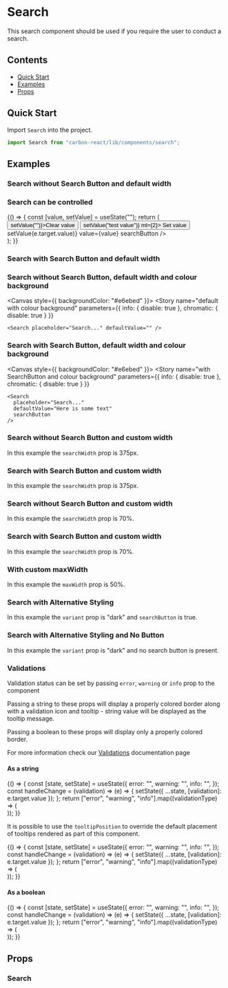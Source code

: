 
<Meta title="Search" />

# Search

This search component should be used if you require the user to conduct a search.

## Contents

- [Quick Start](#quick-start)
- [Examples](#examples)
- [Props](#props)

## Quick Start

Import `Search` into the project.

```javascript
import Search from "carbon-react/lib/components/search";
```

## Examples

### Search without Search Button and default width

<Canvas>
  <Story name="default" parameters={{ info: { disable: true } }}>
    <Search placeholder="Search..." defaultValue="" />
  </Story>
</Canvas>

### Search can be controlled

<Canvas>
  <Story name="controlled" parameters={{ info: { disable: true } }}>
    {() => {
      const [value, setValue] = useState("");
      return (
        <div>
          <Button onClick={() => setValue("")}>Clear value</Button>
          <Button onClick={() => setValue("test value")} ml={2}>
            Set value
          </Button>
          <Search
            id="test"
            name="test"
            placeholder="Search..."
            onChange={(e) => setValue(e.target.value)}
            value={value}
            searchButton
          />
        </div>
      );
    }}
  </Story>
</Canvas>

### Search with Search Button and default width

<Canvas>
  <Story name="with SearchButton" parameters={{ info: { disable: true } }}>
    <Search defaultValue="Here is some text" searchButton />
  </Story>
</Canvas>

### Search without Search Button, default width and colour background

<Canvas style={{ backgroundColor: "#e6ebed" }}>
  <Story
    name="default with colour background"
    parameters={{ info: { disable: true }, chromatic: { disable: true } }}
  >
    <Search placeholder="Search..." defaultValue="" />
  </Story>
</Canvas>

### Search with Search Button, default width and colour background

<Canvas style={{ backgroundColor: "#e6ebed" }}>
  <Story
    name="with SearchButton and colour background"
    parameters={{ info: { disable: true }, chromatic: { disable: true } }}
  >
    <Search
      placeholder="Search..."
      defaultValue="Here is some text"
      searchButton
    />
  </Story>
</Canvas>

### Search without Search Button and custom width

In this example the `searchWidth` prop is 375px.

<Canvas>
  <Story name="custom Width using px" parameters={{ info: { disable: true } }}>
    <Search placeholder="Search..." defaultValue="" searchWidth="375px" />
  </Story>
</Canvas>

### Search with Search Button and custom width

In this example the `searchWidth` prop is 375px.

<Canvas>
  <Story
    name="with SearchButton and Custom Width using px"
    parameters={{ info: { disable: true } }}
  >
    <Search defaultValue="Here is some text" searchButton searchWidth="375px" />
  </Story>
</Canvas>

### Search without Search Button and custom width

In this example the `searchWidth` prop is 70%.

<Canvas>
  <Story name="custom Width using %" parameters={{ info: { disable: true } }}>
    <Search placeholder="Search..." defaultValue="" searchWidth="70%" />
  </Story>
</Canvas>

### Search with Search Button and custom width

In this example the `searchWidth` prop is 70%.

<Canvas>
  <Story
    name="with SearchButton and Custom Width using %"
    parameters={{ info: { disable: true } }}
  >
    <Search defaultValue="Here is some text" searchButton searchWidth="70%" />
  </Story>
</Canvas>

### With custom maxWidth

In this example the `maxWidth` prop is 50%.

<Canvas>
  <Story 
    name="with custom maxWidth"
    parameters={{ info: { disable: true } }}
  >
    <Search defaultValue="Here is some text" searchButton maxWidth="50%" />
  </Story>
</Canvas>

### Search with Alternative Styling

In this example the `variant` prop is "dark" and `searchButton` is true.

<Canvas>
  <Story name="with Alt Styling" parameters={{ info: { disable: true } }}>
    <Box width="700px" height="108px">
      <div style={{ padding: "32px", backgroundColor: "#003349" }}>
        <Search
          placeholder="Search..."
          defaultValue="Here is some text"
          searchButton
          variant="dark"
        />
      </div>
    </Box>
  </Story>
</Canvas>

### Search with Alternative Styling and No Button

In this example the `variant` prop is "dark" and no search button is present.

<Canvas>
  <Story
    name="with Alt Styling and no button"
    parameters={{ info: { disable: true } }}
  >
    <Box width="700px" height="108px">
      <div style={{ padding: "32px", backgroundColor: "#003349" }}>
        <Search placeholder="Search..." defaultValue="" variant="dark" />
      </div>
    </Box>
  </Story>
</Canvas>

### Validations

Validation status can be set by passing `error`, `warning` or `info` prop to the component

Passing a string to these props will display a properly colored border along with a validation icon and tooltip - string value will be displayed as the tooltip message.

Passing a boolean to these props will display only a properly colored border.

For more information check our [Validations](?path=/docs/documentation-validations--page "Validations") documentation page

#### As a string

<Canvas>
  <Story name="validations - string - component">
    {() => {
      const [state, setState] = useState({
        error: "<foo>",
        warning: "<foo>",
        info: "<foo>",
      });
      const handleChange = (validation) => (e) => {
        setState({ ...state, [validation]: e.target.value });
      };
      return ["error", "warning", "info"].map((validationType) => (
        <div key={`${validationType}-string-component`}>
          <Search
            label="Search"
            value={state[validationType]}
            onChange={handleChange(validationType)}
            searchButton
            {...{ [validationType]: "Invalid characters" }}
          />
        </div>
      ));
    }}
  </Story>
</Canvas>

It is possible to use the `tooltipPosition` to override the default placement of tooltips rendered as part of this component.

<Canvas>
  <Story
    name="validations - string - with tooltipPosition overriden - component"
    parameters={{ chromatic: { disable: true } }}
  >
    {() => {
      const [state, setState] = useState({
        error: "<foo>",
        warning: "<foo>",
        info: "<foo>",
      });
      const handleChange = (validation) => (e) => {
        setState({ ...state, [validation]: e.target.value });
      };
      return ["error", "warning", "info"].map((validationType) => (
        <div key={`${validationType}-string-component`}>
          <Search
            label="Search"
            value={state[validationType]}
            onChange={handleChange(validationType)}
            searchButton
            {...{ [validationType]: "Invalid characters" }}
            tooltipPosition="bottom"
          />
        </div>
      ));
    }}
  </Story>
</Canvas>

#### As a boolean

<Canvas>
  <Story name="validations - boolean">
    {() => {
      const [state, setState] = useState({
        error: "<foo>",
        warning: "<foo>",
        info: "<foo>",
      });
      const handleChange = (validation) => (e) => {
        setState({ ...state, [validation]: e.target.value });
      };
      return ["error", "warning", "info"].map((validationType) => (
        <div key={`${validationType}-boolean-component`}>
          <Search
            label="Search"
            value={state[validationType]}
            searchButton
            onChange={handleChange(validationType)}
            {...{ [validationType]: true }}
          />
        </div>
      ));
    }}
  </Story>
</Canvas>

## Props

### Search

<StyledSystemProps of={Search} noHeader margin />

